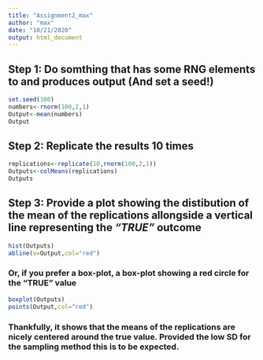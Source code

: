 ```yaml
---
title: "Assignment2_max"
author: "max"
date: "10/21/2020"
output: html_document
---
```

## Step 1: Do somthing that has some RNG elements to  and produces output (And set a seed!)

```r
set.seed(100)
numbers<-rnorm(100,2,1)
Output<-mean(numbers)
Output
```



## Step 2: Replicate the results 10 times
```r
replications<-replicate(10,rnorm(100,2,1))
Outputs<-colMeans(replications)
Outputs
``` 

## Step 3: Provide a plot showing the distibution of the mean of the replications allongside a vertical line representing the *"TRUE"* outcome


```r
hist(Outputs)
abline(v=Output,col="red")
```




### Or, if you prefer a box-plot, a box-plot showing a red circle for the **"TRUE"** value
```r
boxplot(Outputs)
points(Output,col="red")
```


### Thankfully, it shows that the means of the replications are nicely centered around the true value. Provided the low SD for the sampling method this is to be expected.  
